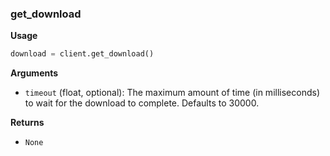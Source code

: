 
### get_download

**Usage**

```python
download = client.get_download()
```

**Arguments**

- `timeout` (float, optional): The maximum amount of time (in milliseconds) to wait for the download to complete. Defaults to 30000.

**Returns**

- `None`

<InfoSnippet />
